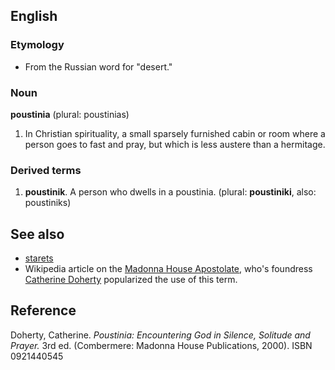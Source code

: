 ==English==

===Etymology===
*From the Russian word for "desert."

===Noun===
'''poustinia''' (plural: poustinias)

#In Christian spirituality, a small sparsely furnished cabin or room where a person goes to fast and pray, but which is less austere than a hermitage.

===Derived terms===

#'''poustinik'''. A person who dwells in a poustinia. (plural: '''poustiniki''', also: poustiniks)

==See also==
*[[starets]]
*Wikipedia article on the [[w:Madonna House Apostolate|Madonna House Apostolate]], who's foundress [[w:Catherine Doherty|Catherine Doherty]] popularized the use of this term.

==Reference==
Doherty, Catherine. ''Poustinia: Encountering God in Silence, Solitude and Prayer.'' 3rd ed. (Combermere: Madonna House Publications, 2000). ISBN 0921440545